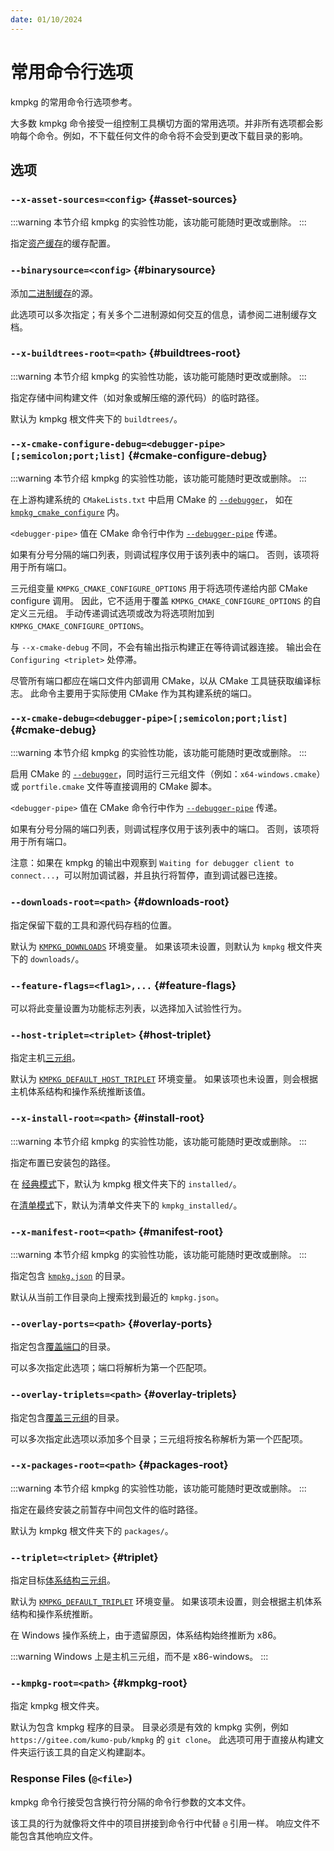 ```yaml
---
date: 01/10/2024
---
```

# 常用命令行选项

kmpkg 的常用命令行选项参考。

大多数 kmpkg 命令接受一组控制工具横切方面的常用选项。并非所有选项都会影响每个命令。例如，不下载任何文件的命令将不会受到更改下载目录的影响。

## 选项

### `--x-asset-sources=<config>` {#asset-sources}

:::warning
本节介绍 kmpkg 的实验性功能，该功能可能随时更改或删除。
:::

指定[资产缓存](../users/assetcaching.mdx)的缓存配置。

### `--binarysource=<config>` {#binarysource}

添加[二进制缓存](../users/binarycaching.mdx)的源。

此选项可以多次指定；有关多个二进制源如何交互的信息，请参阅二进制缓存文档。

###  `--x-buildtrees-root=<path>` {#buildtrees-root}

:::warning
本节介绍 kmpkg 的实验性功能，该功能可能随时更改或删除。
:::

指定存储中间构建文件（如对象或解压缩的源代码）的临时路径。

默认为 kmpkg 根文件夹下的 `buildtrees/`。

### `--x-cmake-configure-debug=<debugger-pipe>[;semicolon;port;list]` {#cmake-configure-debug}

:::warning
本节介绍 kmpkg 的实验性功能，该功能可能随时更改或删除。
:::


在上游构建系统的 `CMakeLists.txt` 中启用 CMake 的 [`--debugger`](https://cmake.org/cmake/help/latest/manual/cmake.1.html#cmdoption-cmake-debugger)，
如在 [`kmpkg_cmake_configure`](../maintainers/functions/kmpkg_cmake_configure.mdx) 内。

`<debugger-pipe>` 值在 CMake 命令行中作为 [`--debugger-pipe`](https://cmake.org/cmake/help/latest/manual/cmake.1.html#cmdoption-cmake-debugger-pipe) 传递。

如果有分号分隔的端口列表，则调试程序仅用于该列表中的端口。 否则，该项将用于所有端口。

三元组变量 `KMPKG_CMAKE_CONFIGURE_OPTIONS` 用于将选项传递给内部 CMake configure 调用。
因此，它不适用于覆盖 `KMPKG_CMAKE_CONFIGURE_OPTIONS` 的自定义三元组。 手动传递调试选项或改为将选项附加到 `KMPKG_CMAKE_CONFIGURE_OPTIONS`。

与 `--x-cmake-debug` 不同，不会有输出指示构建正在等待调试器连接。 输出会在 `Configuring <triplet>` 处停滞。

尽管所有端口都应在端口文件内部调用 CMake，以从 CMake 工具链获取编译标志。 此命令主要用于实际使用 CMake 作为其构建系统的端口。

###  `--x-cmake-debug=<debugger-pipe>[;semicolon;port;list]` {#cmake-debug}

:::warning
本节介绍 kmpkg 的实验性功能，该功能可能随时更改或删除。
:::

启用 CMake 的 [`--debugger`](https://cmake.org/cmake/help/latest/manual/cmake.1.html#cmdoption-cmake-debugger)，同时运行三元组文件（例如：`x64-windows.cmake`）或 `portfile.cmake` 文件等直接调用的 CMake 脚本。

`<debugger-pipe>` 值在 CMake 命令行中作为 [`--debugger-pipe`](https://cmake.org/cmake/help/latest/manual/cmake.1.html#cmdoption-cmake-debugger-pipe) 传递。

如果有分号分隔的端口列表，则调试程序仅用于该列表中的端口。 否则，该项将用于所有端口。

注意：如果在 kmpkg 的输出中观察到 `Waiting for debugger client to connect...`，可以附加调试器，并且执行将暂停，直到调试器已连接。

### `--downloads-root=<path>` {#downloads-root}

指定保留下载的工具和源代码存档的位置。

默认为 [`KMPKG_DOWNLOADS`](../users/config-environment.mdx#kmpkg_downloads) 环境变量。 如果该项未设置，则默认为 `kmpkg` 根文件夹下的 `downloads/`。

###  `--feature-flags=<flag1>,...` {#feature-flags}

可以将此变量设置为功能标志列表，以选择加入试验性行为。

###  `--host-triplet=<triplet>` {#host-triplet}

指定主机[三元组](../users/triplets.mdx)。

默认为 [`KMPKG_DEFAULT_HOST_TRIPLET`](../users/config-environment.mdx#kmpkg_default_host_triplet) 环境变量。 如果该项也未设置，则会根据主机体系结构和操作系统推断该值。

### `--x-install-root=<path>` {#install-root}

:::warning
本节介绍 kmpkg 的实验性功能，该功能可能随时更改或删除。
:::

指定布置已安装包的路径。

在 [经典模式](../concepts/classic-mode.mdx)下，默认为 kmpkg 根文件夹下的 `installed/`。

在[清单模式](../concepts/manifest-mode.mdx)下，默认为清单文件夹下的 `kmpkg_installed/`。

### `--x-manifest-root=<path>` {#manifest-root}

:::warning
本节介绍 kmpkg 的实验性功能，该功能可能随时更改或删除。
:::

指定包含 [`kmpkg.json`](../concepts/manifest-mode.mdx) 的目录。

默认从当前工作目录向上搜索找到最近的 `kmpkg.json`。

### `--overlay-ports=<path>` {#overlay-ports}

指定包含[覆盖端口](../concepts/package-name-resolution.mdx#overlays)的目录。

可以多次指定此选项；端口将解析为第一个匹配项。

###  `--overlay-triplets=<path>` {#overlay-triplets}

指定包含[覆盖三元组](../concepts/triplets.mdx#custom-triplets)的目录。

可以多次指定此选项以添加多个目录；三元组将按名称解析为第一个匹配项。

### `--x-packages-root=<path>` {#packages-root}

:::warning
本节介绍 kmpkg 的实验性功能，该功能可能随时更改或删除。
:::


指定在最终安装之前暂存中间包文件的临时路径。

默认为 kmpkg 根文件夹下的 `packages/`。

### `--triplet=<triplet>` {#triplet}

指定目标[体系结构三元组](../users/triplets.mdx)。

默认为 [`KMPKG_DEFAULT_TRIPLET`](../users/config-environment.mdx#kmpkg_default_triplet) 环境变量。 如果该项未设置，则会根据主机体系结构和操作系统推断。

在 Windows 操作系统上，由于遗留原因，体系结构始终推断为 x86。

:::warning
Windows 上是主机三元组，而不是 x86-windows。
:::

### `--kmpkg-root=<path>` {#kmpkg-root}

指定 kmpkg 根文件夹。

默认为包含 kmpkg 程序的目录。 目录必须是有效的 kmpkg 实例，例如 `https://gitee.com/kumo-pub/kmpkg` 的 `git clone`。 此选项可用于直接从构建文件夹运行该工具的自定义构建副本。

### Response Files (`@<file>`)

kmpkg 命令行接受包含换行符分隔的命令行参数的文本文件。

该工具的行为就像将文件中的项目拼接到命令行中代替 `@` 引用一样。 响应文件不能包含其他响应文件。
